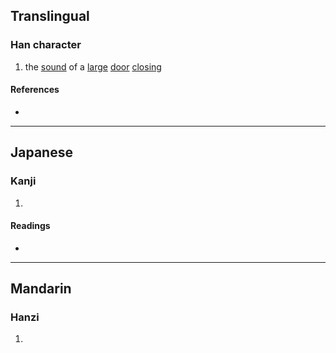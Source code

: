 {{character info}}
==Translingual==

===Han character===
{{Han char|rn=30|rad=口|as=06|sn=9|four=|canj=RFMU|ids=⿰口光}}

# the [[sound]] of a [[large]] [[door]] [[closing]]

====References====
* {{Han ref|kx=0186.030|dkj=03530|dj=0405.250|hdz=10615.010|uh=54A3|ud=21667}}

----

==Japanese==

===Kanji===
{{ja-kanji|grade=|rs=口06}}

# {{rfdef|ja|sort=口06}}

====Readings====
* {{ja-readings|on=[[こう]] (kō)|kun=}}

----

==Mandarin==

===Hanzi===
{{cmn-hanzi|pin=[[guāng]] ([[guang1]])|wg=kuang<sup>1</sup>}}

# {{rfdef|cmn|sort=口06}}